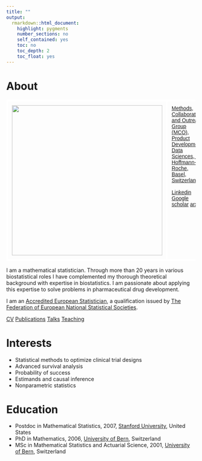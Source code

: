 ```yaml
---
title: ""
output: 
  rmarkdown::html_document:
    highlight: pygments
    number_sections: no
    self_contained: yes
    toc: no
    toc_depth: 2
    toc_float: yes
---
```


# About

<style type="text/css">
.tg  {border-collapse:collapse;border-spacing:0;}
.tg td{border-color:white;border-style:solid;border-width:5px;font-family:Arial, sans-serif;font-size:14px;
  overflow:hidden;padding:10px 10px;word-break:normal;}
.tg th{border-color:whitek;border-style:solid;border-width:5px;font-family:Arial, sans-serif;font-size:14px;
  font-weight:normal;overflow:hidden;padding:10px 10px;word-break:normal;}
.tg .tg-0lax{text-align:left;vertical-align:top}
</style>
<table class="tg">
<thead>
  <tr>
    <td class="tg-0lax">![](img/kaspar.jpg){width=400}</td>
    <td class="tg-0lax">[Methods, Collaboration, and Outreach Group (MCO), Product Development Data Sciences, F. Hoffmann-La Roche, Basel, Switzerland](www.roche.com)
    <br><br>
    <a href="https://linkedin.com/in/kasparrufibach" class="btn btn-info" target = "frame"><i class="fa fa-download"></i> Linkedin</a> <a href="https://scholar.google.com/citations?user=7OrPLkQAAAAJ&hl=de&authuser=1" class="btn btn-info" target = "frame"><i class="fa fa-download"></i> Google scholar</a>
    <a href="https://arxiv.org/search/?query=rufibach%2C+k&searchtype=all&abstracts=hide&order=-announced_date_first&size=50" class="btn btn-info" target = "frame"><i class="fa fa-download"></i> arxiv</a>
    </td>
  </tr>
</thead>
</table>

I am a mathematical statistician. Through more than 20 years in various biostatistical roles I have complemented my thorough theoretical background with expertise in biostatistics. I am passionate about applying this expertise to solve problems in pharmaceutical drug development.

I am an [Accredited European Statistician](files/Accreditation_FENStat.pdf), a qualification issued by [The Federation of European National Statistical Societies](https://fenstats.eu/).

<a href="files/01_Kaspar_Rufibach_CV.pdf" class="btn btn-info"><i class="fa fa-download"></i> CV</a>
<a href="files/02_Kaspar_Rufibach_publications.pdf" class="btn btn-info"><i class="fa fa-download"></i> Publications</a>
<a href="files/03_Kaspar_Rufibach_talks.pdf" class="btn btn-info"><i class="fa fa-download"></i> Talks</a>
<a href="files/04_Kaspar_Rufibach_teaching.pdf" class="btn btn-info"><i class="fa fa-download"></i> Teaching</a>

# Interests

- Statistical methods to optimize clinical trial designs
- Advanced survival analysis
- Probability of success
- Estimands and causal inference
- Nonparametric statistics

# Education

- Postdoc in Mathematical Statistics, 2007, [Stanford University](https://statistics.stanford.edu/), United States
- PhD in Mathematics, 2006, [University of Bern](https://www.imsv.unibe.ch/), Switzerland
- MSc in Mathematical Statistics and Actuarial Science, 2001, [University of Bern](https://www.imsv.unibe.ch/), Switzerland




